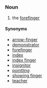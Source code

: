 =={{en}}==
===Noun===
# the [[forefinger]]
====Synonyms====
*[[arrow-finger]]
*[[demonstrator]]
*[[forefinger]]
*[[index]]
*[[index finger]]
*[[insignitor]]
*[[pointling]]
*[[showing finger]]
*[[teacher]]